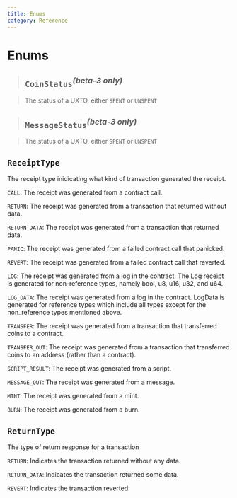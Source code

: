 ```yaml
---
title: Enums
category: Reference
---
```


# Enums

> ## `CoinStatus`<sup>_(beta-3 only)_</sup>

> The status of a UXTO, either `SPENT` or `UNSPENT`

> ## `MessageStatus`<sup>_(beta-3 only)_</sup>

> The status of a UXTO, either `SPENT` or `UNSPENT`

## `ReceiptType`

The receipt type inidicating what kind of transaction generated the receipt.

`CALL`:
The receipt was generated from a contract call.

`RETURN`:
The receipt was generated from a transaction that returned without data.

`RETURN_DATA`:
The receipt was generated from a transaction that returned data.

`PANIC`:
The receipt was generated from a failed contract call that panicked.

`REVERT`:
The receipt was generated from a failed contract call that reverted.

`LOG`:
The receipt was generated from a log in the contract. The Log receipt is generated for non-reference types, namely bool, u8, u16, u32, and u64.

`LOG_DATA`:
The receipt was generated from a log in the contract. LogData is generated for reference types which include all types except for the non_reference types mentioned above.

`TRANSFER`:
The receipt was generated from a transaction that transferred coins to a contract.

`TRANSFER_OUT`:
The receipt was generated from a transaction that transferred coins to an address (rather than a contract).

`SCRIPT_RESULT`:
The receipt was generated from a script.

`MESSAGE_OUT`:
The receipt was generated from a message.

`MINT`:
The receipt was generated from a mint.

`BURN`:
The receipt was generated from a burn.

## `ReturnType`

The type of return response for a transaction

`RETURN`:
Indicates the transaction returned without any data.

`RETURN_DATA`:
Indicates the transaction returned some data.

`REVERT`:
Indicates the transaction reverted.
